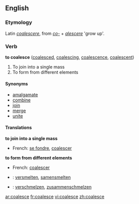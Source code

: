 ==English==

===Etymology===
Latin ''[[coalescere]]'', from ''[[co-]]'' + ''[[alescere]]'' 'grow up'.
===Verb===
'''to coalesce''' ([[coalesced]], [[coalescing]], [[coalescence]], [[coalescent]])

#To join into a single mass
#To form from different elements

====Synonyms====
*[[amalgamate]]
*[[combine]]
*[[join]]
*[[merge]]
*[[unite]]

====Translations====
'''to join into a single mass'''
{{top}}
*French: [[se fondre]], [[coalescer]]
{{mid}}
{{bottom}}

'''to form from different elements'''
{{top}}
*French: [[coalescer]]
{{mid}}
{{bottom}}

{{checktrans}}
*{{ttbc|Dutch}}: [[versmelten]], [[samensmelten]]
*{{ttbc|German}}: [[verschmelzen]], [[zusammenschmelzen]]

[[ar:coalesce]]
[[fr:coalesce]]
[[vi:coalesce]]
[[zh:coalesce]]